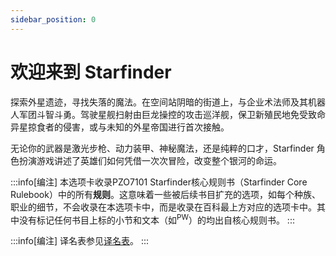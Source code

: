 ---
sidebar_position: 0
---

# 欢迎来到 Starfinder

探索外星遗迹，寻找失落的魔法。在空间站阴暗的街道上，与企业术法师及其机器人军团斗智斗勇。驾驶星舰扫射由巨龙操控的攻击巡洋舰，保卫新殖民地免受致命异星掠食者的侵害，或与未知的外星帝国进行首次接触。

无论你的武器是激光步枪、动力装甲、神秘魔法，还是纯粹的口才，Starfinder 角色扮演游戏讲述了英雄们如何凭借一次次冒险，改变整个银河的命运。

:::info[编注]
本选项卡收录PZO7101 Starfinder核心规则书（Starfinder Core Rulebook）中的所有**规则**。这意味着一些被后续书目扩充的选项，如每个种族、职业的细节，不会收录在本选项卡中，而是收录在百科最上方对应的选项卡中。其中没有标记任何书目上标的小节和文本（如<sup>PW</sup>）的均出自核心规则书。
:::

:::info[编注]
译名表参见[译名表](translation)。
:::
